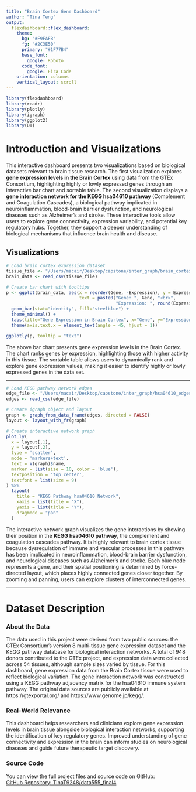 ```yaml
---
title: "Brain Cortex Gene Dashboard"
author: "Tina Teng"
output: 
  flexdashboard::flex_dashboard:
    theme:
      bg: "#F9FAFB"
      fg: "#2C3E50"
      primary: "#1F77B4"
      base_font:
        google: Roboto
      code_font:
        google: Fira Code
    orientation: columns
    vertical_layout: scroll
---
```


```r
library(flexdashboard)
library(readr)
library(plotly)
library(igraph)
library(ggplot2)
library(DT)
```


# Introduction and Visualizations

This interactive dashboard presents two visualizations based on biological datasets relevant to brain tissue research. The first visualization explores **gene expression levels in the Brain Cortex** using data from the GTEx Consortium, highlighting highly or lowly expressed genes through an interactive bar chart and sortable table. The second visualization displays a **gene interaction network for the KEGG hsa04610 pathway** (Complement and Coagulation Cascades), a biological pathway implicated in neuroinflammation, blood-brain barrier dysfunction, and neurological diseases such as Alzheimer's and stroke. These interactive tools allow users to explore gene connectivity, expression variability, and potential key regulatory hubs. Together, they support a deeper understanding of biological mechanisms that influence brain health and disease.



## Visualizations

```r
# Load brain cortex expression dataset
tissue_file <- "/Users/macair/Desktop/capstone/inter_graph/brain_cortex.csv"
brain_data <- read_csv(tissue_file)

# Create bar chart with tooltips
p <- ggplot(brain_data, aes(x = reorder(Gene, -Expression), y = Expression,
                            text = paste0("Gene: ", Gene, "<br>",
                                          "Expression: ", round(Expression, 2)))) +
  geom_bar(stat="identity", fill="steelblue") +
  theme_minimal() +
  labs(title="Gene Expression in Brain Cortex", x="Gene", y="Expression Level") +
  theme(axis.text.x = element_text(angle = 45, hjust = 1))

ggplotly(p, tooltip = "text")
```


The above bar chart presents gene expression levels in the Brain Cortex. The chart ranks genes by expression, highlighting those with higher activity in this tissue. The sortable table allows users to dynamically rank and explore gene expression values, making it easier to identify highly or lowly expressed genes in the data set.

---


```r
# Load KEGG pathway network edges
edge_file <- "/Users/macair/Desktop/capstone/inter_graph/hsa04610_edges.csv"
edges <- read_csv(edge_file)

# Create igraph object and layout
graph <- graph_from_data_frame(edges, directed = FALSE)
layout <- layout_with_fr(graph)

# Create interactive network graph
plot_ly(
  x = layout[,1],
  y = layout[,2],
  type = 'scatter',
  mode = 'markers+text',
  text = V(graph)$name,
  marker = list(size = 10, color = 'blue'),
  textposition = 'top center',
  textfont = list(size = 9)
) %>%
  layout(
    title = "KEGG Pathway hsa04610 Network",
    xaxis = list(title = "X"),
    yaxis = list(title = "Y"),
    dragmode = "pan"
  )
```


The interactive network graph visualizes the gene interactions by showing their position in the **KEGG hsa04610 pathway**, the complement and coagulation cascades pathway. It is highly relevant to brain cortex tissue because dysregulation of immune and vascular processes in this pathway has been implicated in neuroinflammation, blood-brain barrier dysfunction, and neurological diseases such as Alzheimer's and stroke. Each blue node represents a gene, and their spatial positioning is determined by force-directed layout, which places highly connected genes closer together. By zooming and panning, users can explore clusters of interconnected genes.

---

# Dataset Description 

### About the Data

The data used in this project were derived from two public sources: the GTEx Consortium's version 8 multi-tissue gene expression dataset and the KEGG pathway database for biological interaction networks. A total of 948 donors contributed to the GTEx project, and expression data were collected across 54 tissues, although sample sizes varied by tissue. For this dashboard, gene expression data from the Brain Cortex tissue were used to reflect biological variation. The gene interaction network was constructed using a KEGG pathway adjacency matrix for the hsa04610 immune system pathway. The original data sources are publicly available at https://gtexportal.org/ and https://www.genome.jp/kegg/.


### Real-World Relevance

This dashboard helps researchers and clinicians explore gene expression levels in brain tissue alongside biological interaction networks, supporting the identification of key regulatory genes. Improved understanding of gene connectivity and expression in the brain can inform studies on neurological diseases and guide future therapeutic target discovery.

### Source Code
You can view the full project files and source code on GitHub:  
[GitHub Repository: TinaT9248/data555_final4](https://github.com/TinaT9248/data555_final4)

